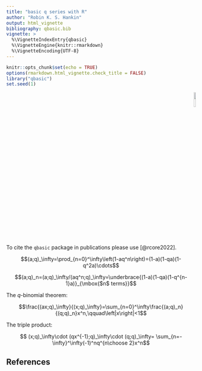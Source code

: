 ```yaml
---
title: "basic q series with R"
author: "Robin K. S. Hankin"
output: html_vignette
bibliography: qbasic.bib
vignette: >
  %\VignetteIndexEntry{qbasic}
  %\VignetteEngine{knitr::rmarkdown}
  %\VignetteEncoding{UTF-8}
---
```



```r
knitr::opts_chunk$set(echo = TRUE)
options(rmarkdown.html_vignette.check_title = FALSE)
library("qbasic")
set.seed(1)
```

<p style="text-align: right;">
![](`r system.file("help/figures/qbasic.png", package = "qbasic")`){width=10%}
</p>


To cite the `qbasic` package in publications please use
[@rcore2022]. 


$$(a;q)_\infty=\prod_{n=0}^\infty\left(1-aq^n\right)=(1-a)(1-qa)(1-q^2a)\cdots$$

$$(a;q)_n=(a;q)_\infty/(aq^n;q)_\infty=\underbrace{(1-a)(1-qa)(1-q^{n-1}a)}_{\mbox{$n$ terms}}$$


The $q$-binomial theorem:

$$\frac{(ax;q)_\infty}{(x;q)_\infty}=\sum_{n=0}^\infty\frac{(a;q)_n}{(q;q)_n}x^n,\qquad\left|x\right|<1$$

The triple product:

$$
(x;q)_\infty\cdot
(qx^{-1};q)_\infty\cdot
(q;q)_\infty=
\sum_{n=-\infty}^\infty(-1)^nq^{n\choose 2}x^n$$


## References
